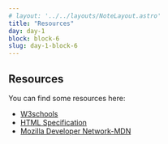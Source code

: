 ```yaml
---
# layout: '../../layouts/NoteLayout.astro'
title: "Resources"
day: day-1
block: block-6
slug: day-1-block-6
---
```


## Resources

You can find some resources here:

- [W3schools](https://www.w3schools.com/)
- [HTML Specification](https://html.spec.whatwg.org/)
- [Mozilla Developer Network-MDN](https://developer.mozilla.org/en-US/docs/Web/HTML/Element)